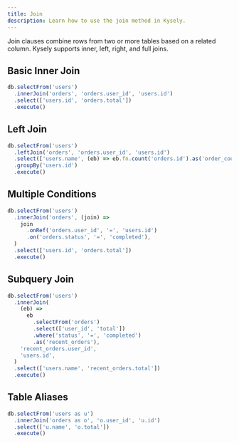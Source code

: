 ```yaml
---
title: Join
description: Learn how to use the join method in Kysely.
---
```


Join clauses combine rows from two or more tables based on a related column. Kysely supports inner, left, right, and full joins.

## Basic Inner Join

```typescript
db.selectFrom('users')
  .innerJoin('orders', 'orders.user_id', 'users.id')
  .select(['users.id', 'orders.total'])
  .execute()
```

## Left Join

```typescript
db.selectFrom('users')
  .leftJoin('orders', 'orders.user_id', 'users.id')
  .select(['users.name', (eb) => eb.fn.count('orders.id').as('order_count')])
  .groupBy('users.id')
  .execute()
```

## Multiple Conditions

```typescript
db.selectFrom('users')
  .innerJoin('orders', (join) =>
    join
      .onRef('orders.user_id', '=', 'users.id')
      .on('orders.status', '=', 'completed'),
  )
  .select(['users.id', 'orders.total'])
  .execute()
```

## Subquery Join

```typescript
db.selectFrom('users')
  .innerJoin(
    (eb) =>
      eb
        .selectFrom('orders')
        .select(['user_id', 'total'])
        .where('status', '=', 'completed')
        .as('recent_orders'),
    'recent_orders.user_id',
    'users.id',
  )
  .select(['users.name', 'recent_orders.total'])
  .execute()
```

## Table Aliases

```typescript
db.selectFrom('users as u')
  .innerJoin('orders as o', 'o.user_id', 'u.id')
  .select(['u.name', 'o.total'])
  .execute()
```
